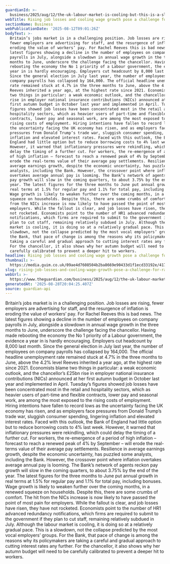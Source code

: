 ```yaml
---
guardianId: >-
  business/2025/aug/12/the-uk-labour-market-is-cooling-but-this-is-a-slowdown-not-a-collapse
webTitle: Rising job losses and cooling wage growth pose a challenge for Rachel Reeves
sectionName: Business
webPublicationDate: '2025-08-12T09:01:26Z'
bodyText: >-
  Britain’s jobs market is in a challenging position. Job losses are rising,
  fewer employers are advertising for staff, and the resurgence of inflation is
  eroding the value of workers’ pay. For Rachel Reeves this is bad news. The
  latest figures showing a decline in the number of employees on company
  payrolls in July, alongside a slowdown in annual wage growth in the three
  months to June, underscore the challenge facing the chancellor. Having made
  rebooting the economy the No 1 priority of a Labour government, the evidence a
  year in is hardly encouraging. Employers cut headcount by 8,000 last month.
  Since the general election in July last year, the number of employees on
  company payrolls has collapsed by 164,000. The official headline unemployment
  rate remained stuck at 4.7% in the three months to June, above the 4.2% level
  Reeves inherited a year ago, at the highest rate since 2021. Economists blame
  two things in particular: a weak economic outlook, and the chancellor’s £25bn
  rise in employer national insurance contributions (NICs) announced at her
  first autumn budget in October last year and implemented in April. Tuesday’s
  figures showed job losses have been concentrated most in the retail and
  hospitality sectors, which as heavier users of part-time and flexible
  contracts, lower pay and seasonal work, are among the most exposed to the
  rising costs of employment. Hiring intentions have fallen to record lows as
  the uncertainty facing the UK economy has risen, and as employers face
  pressures from Donald Trump’s trade war, sluggish consumer spending, lingering
  inflation and elevated interest rates. Faced with this outlook, the Bank of
  England had little option but to reduce borrowing costs to 4% last week.
  However, it warned that inflationary pressures were rekindling, which could
  delay the timing of a further cut. For workers, the re-emergence of a period
  of high inflation – forecast to reach a renewed peak of 4% by September – will
  erode the real-terms value of their average pay settlements. Resilience in
  average earnings growth, despite the economic uncertainty, has puzzled some
  analysts, including the Bank. However, the crossover point where inflation
  overtakes average annual pay is looming. The Bank’s network of agents reckon
  pay growth will slow in the coming quarters, to about 3.75% by the end of the
  year. The latest figures for the three months to June put annual growth in
  real terms at 1.5% for regular pay and 1.1% for total pay, including bonuses.
  Wage growth is likely to weaken further over the coming months, in a renewed
  squeeze on households. Despite this, there are some crumbs of comfort. The hit
  from the NICs increase is now likely to have passed the point of most pain for
  employers. While the fallout is clear, and job losses have risen, they have
  not rocketed. Economists point to the number of HR1 advanced redundancy
  notifications, which firms are required to submit to the government if they
  plan to cut staff, remaining relatively subdued in July. Although the labour
  market is cooling, it is doing so at a relatively gradual pace. This is a
  slowdown, not the collapse predicted by the most vocal employers’ groups. For
  the Bank, that pace of change is among the reasons why its policymakers are
  taking a careful and gradual approach to cutting interest rates any further.
  For the chancellor, it also shows why her autumn budget will need to be
  carefully calibrated to prevent a deeper hit to workers.
headline: Rising job losses and cooling wage growth pose a challenge for Rachel Reeves
thumbnail: >-
  https://media.guim.co.uk/09ae4d7608504b2ba8669e90433d1f1ecd33192e/417_0_4167_3335/500.jpg
slug: rising-job-losses-and-cooling-wage-growth-pose-a-challenge-for-rachel-reeves
webUrl: >-
  https://www.theguardian.com/business/2025/aug/12/the-uk-labour-market-is-cooling-but-this-is-a-slowdown-not-a-collapse
generatedAt: '2025-08-28T20:04:25.407Z'
source: guardian-api
---
```

Britain’s jobs market is in a challenging position. Job losses are rising, fewer employers are advertising for staff, and the resurgence of inflation is eroding the value of workers’ pay. For Rachel Reeves this is bad news. The latest figures showing a decline in the number of employees on company payrolls in July, alongside a slowdown in annual wage growth in the three months to June, underscore the challenge facing the chancellor. Having made rebooting the economy the No 1 priority of a Labour government, the evidence a year in is hardly encouraging. Employers cut headcount by 8,000 last month. Since the general election in July last year, the number of employees on company payrolls has collapsed by 164,000. The official headline unemployment rate remained stuck at 4.7% in the three months to June, above the 4.2% level Reeves inherited a year ago, at the highest rate since 2021. Economists blame two things in particular: a weak economic outlook, and the chancellor’s £25bn rise in employer national insurance contributions (NICs) announced at her first autumn budget in October last year and implemented in April. Tuesday’s figures showed job losses have been concentrated most in the retail and hospitality sectors, which as heavier users of part-time and flexible contracts, lower pay and seasonal work, are among the most exposed to the rising costs of employment. Hiring intentions have fallen to record lows as the uncertainty facing the UK economy has risen, and as employers face pressures from Donald Trump’s trade war, sluggish consumer spending, lingering inflation and elevated interest rates. Faced with this outlook, the Bank of England had little option but to reduce borrowing costs to 4% last week. However, it warned that inflationary pressures were rekindling, which could delay the timing of a further cut. For workers, the re-emergence of a period of high inflation – forecast to reach a renewed peak of 4% by September – will erode the real-terms value of their average pay settlements. Resilience in average earnings growth, despite the economic uncertainty, has puzzled some analysts, including the Bank. However, the crossover point where inflation overtakes average annual pay is looming. The Bank’s network of agents reckon pay growth will slow in the coming quarters, to about 3.75% by the end of the year. The latest figures for the three months to June put annual growth in real terms at 1.5% for regular pay and 1.1% for total pay, including bonuses. Wage growth is likely to weaken further over the coming months, in a renewed squeeze on households. Despite this, there are some crumbs of comfort. The hit from the NICs increase is now likely to have passed the point of most pain for employers. While the fallout is clear, and job losses have risen, they have not rocketed. Economists point to the number of HR1 advanced redundancy notifications, which firms are required to submit to the government if they plan to cut staff, remaining relatively subdued in July. Although the labour market is cooling, it is doing so at a relatively gradual pace. This is a slowdown, not the collapse predicted by the most vocal employers’ groups. For the Bank, that pace of change is among the reasons why its policymakers are taking a careful and gradual approach to cutting interest rates any further. For the chancellor, it also shows why her autumn budget will need to be carefully calibrated to prevent a deeper hit to workers.

